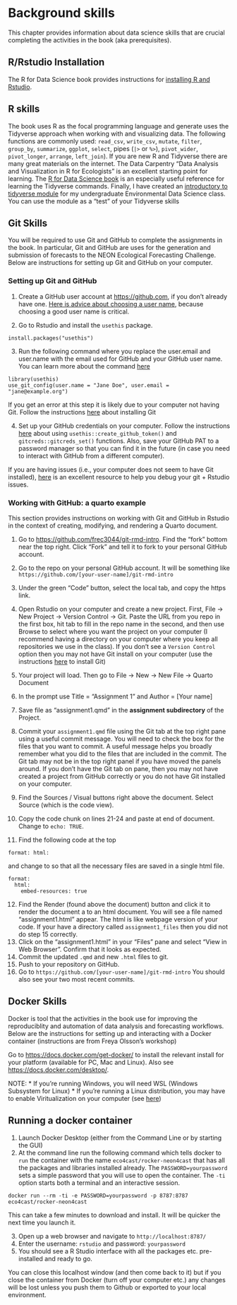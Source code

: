 # Background skills

This chapter provides information about data science skills that are crucial completing the activities in the book (aka prerequisites).

## R/Rstudio Installation

The R for Data Science book provides instructions for [installing R and Rstudio](https://r4ds.hadley.nz/intro#prerequisites).

## R skills

The book uses R as the focal programming language and generate uses the Tidyverse approach when working with and visualizing data. The following functions are commonly used: `read_csv`, `write_csv`, `mutate`, `filter`, `group_by`, `summarize`, `ggplot`, `select`, pipes (`|>` or `%>`), `pivot_wider`, `pivot_longer`, `arrange`, `left_join`). If you are new R and Tidyverse there are many great materials on the internet. The Data Carpentry "Data Analysis and Visualization in R for Ecologists" is an excellent starting point for learning. The [R for Data Science book](https://r4ds.hadley.nz) is an especially useful reference for learning the Tidyverse commands. Finally, I have created an [introductory to tidyverse module](https://github.com/frec3044/tidyvere-intro) for my undergraduate Environmental Data Science class. You can use the module as a "test" of your Tidyverse skills

## Git Skills {#sec-github}

You will be required to use Git and GitHub to complete the assignments in the book. In particular, Git and GitHub are uses for the generation and submission of forecasts to the NEON Ecological Forecasting Challenge. Below are instructions for setting up Git and GitHub on your computer.

### Setting up Git and GitHub

1.  Create a GitHub user account at <https://github.com>, if you don't already have one. [Here is advice about choosing a user name](https://happygitwithr.com/github-acct.html#username-advice), because choosing a good user name is critical.

2.  Go to Rstudio and install the `usethis` package.

```         
install.packages("usethis")
```

3.  Run the following command where you replace the user.email and user.name with the email used for GitHub and your GitHub user name. You can learn more about the command [here](https://happygitwithr.com/hello-git.html#hello-git)

```         
library(usethis)
use_git_config(user.name = "Jane Doe", user.email = "jane@example.org")
```

If you get an error at this step it is likely due to your computer not having Git. Follow the instructions [here](https://happygitwithr.com/install-git.html) about installing Git

4.  Set up your GitHub credentials on your computer. Follow the instructions [here](https://happygitwithr.com/https-pat.html#tldr) about using `usethis::create_github_token()` and `gitcreds::gitcreds_set()` functions. Also, save your GitHub PAT to a password manager so that you can find it in the future (in case you need to interact with GitHub from a different computer).

If you are having issues (i.e., your computer does not seem to have Git installed), [here](https://happygitwithr.com/index.html) is an excellent resource to help you debug your git + Rstudio issues.  

### Working with GitHub: a quarto example

This section provides instructions on working with Git and GitHub in Rstudio in the context of creating, modifying, and rendering a Quarto document.

1.  Go to <https://github.com/frec3044/git-rmd-intro>. Find the "fork" bottom near the top right. Click "Fork" and tell it to fork to your personal GitHub account.

2.  Go to the repo on your personal GitHub account. It will be something like `https://github.com/[your-user-name]/git-rmd-intro`

3.  Under the green "Code" button, select the local tab, and copy the https link.

4.  Open Rstudio on your computer and create a new project. First, File -\> New Project -\> Version Control -\> Git. Paste the URL from you repo in the first box, hit tab to fill in the repo name in the second, and then use Browse to select where you want the project on your computer (I recommend having a directory on your computer where you keep all repositories we use in the class).  If you don't see a `Version Control` option then you may not have Git install on your computer (use the instructions [here](https://happygitwithr.com/index.html) to install Git)

5.  Your project will load. Then go to File -\> New -\> New File -\> Quarto Document

6. In the prompt use Title = "Assignment 1" and Author = \[Your name\]

7. Save file as "assignment1.qmd" in the **assignment subdirectory** of the Project.

8. Commit your `assignment1.qmd` file using the Git tab at the top right pane using a useful commit message. You will need to check the box for the files that you want to commit. A useful message helps you broadly remember what you did to the files that are included in the commit. The Git tab may not be in the top right panel if you have moved the panels around.  If you don't have the Git tab on pane, then you may not have created a project from GitHub correctly or you do not have Git installed on your computer.

9. Find the Sources / Visual buttons right above the document. Select Source (which is the code view).

10. Copy the code chunk on lines 21-24 and paste at end of document. Change to `echo: TRUE`.

11. Find the following code at the top

```         
format: html:
```

and change to so that all the necessary files are saved in a single html file.

```         
format:   
  html:
    embed-resources: true
```

12. Find the Render (found above the document) button and click it to render the document a to an html document. You will see a file named "assignment1.html" appear. The html is like webpage version of your code. If your have a directory called `assignment1_files` then you did not do step 15 correctly.
13. Click on the "assignment1.html" in your "Files" pane and select "View in Web Browser". Confirm that it looks as expected.
14. Commit the updated `.qmd` and new `.html` files to git.
15. Push to your repository on GitHub.
16. Go to `https://github.com/[your-user-name]/git-rmd-intro` You should also see your two most recent commits.

## Docker Skills

Docker is tool that the activities in the book use for improving the reproduciblity and automation of data analysis and forecasting workflows. Below are the instructions for setting up and interacting with a Docker container (instructions are from Freya Olsson's workshop)

Go to <https://docs.docker.com/get-docker/> to install the relevant install for your platform (available for PC, Mac and Linux). Also see <https://docs.docker.com/desktop/>.

NOTE: \* If you're running Windows, you will need WSL (Windows Subsystem for Linux) \* If you're running a Linux distribution, you may have to enable Viritualization on your computer (see [here](https://stackoverflow.com/questions/76646465/unable-to-launch-docker-desktop-on-ubuntu/76655270#76655270))

## Running a docker container

1.  Launch Docker Desktop (either from the Command Line or by starting the GUI)
2.  At the command line run the following command which tells docker to `run` the container with the name `eco4cast/rocker-neon4cast` that has all the packages and libraries installed already. The `PASSWORD=yourpassword` sets a simple password that you will use to open the container. The `-ti` option starts both a terminal and an interactive session.

```         
docker run --rm -ti -e PASSWORD=yourpassword -p 8787:8787 eco4cast/rocker-neon4cast
```

This can take a few minutes to download and install. It will be quicker the next time you launch it.

3.  Open up a web browser and navigate to `http://localhost:8787/`
4.  Enter the username: `rstudio` and password: `yourpassword`
5.  You should see a R Studio interface with all the packages etc. pre-installed and ready to go.

You can close this localhost window (and then come back to it) but if you close the container from Docker (turn off your computer etc.) any changes will be lost unless you push them to Github or exported to your local environment.
